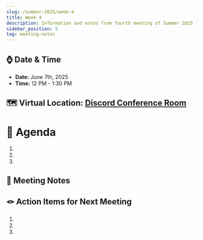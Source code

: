 ```yaml
---
slug: /summer-2025/week-4
title: Week 4
description: Information and notes from fourth meeting of Summer 2025 for the UMass Lowell Cloud Computing Club. 
sidebar_position: 5
tag: meeting-notes
---
```


## ⌚ Date & Time
- **Date:** June 7th, 2025
- **Time:** 12 PM - 1:30 PM

## 🗺️ Virtual Location: [Discord Conference Room](https://discord.com/channels/890983857938116729/890983858282041396)

# 🚩 Agenda
1. 
2. 
3. 

## 📒 Meeting Notes

## 🪢 Action Items for Next Meeting
1. 
2. 
3. 